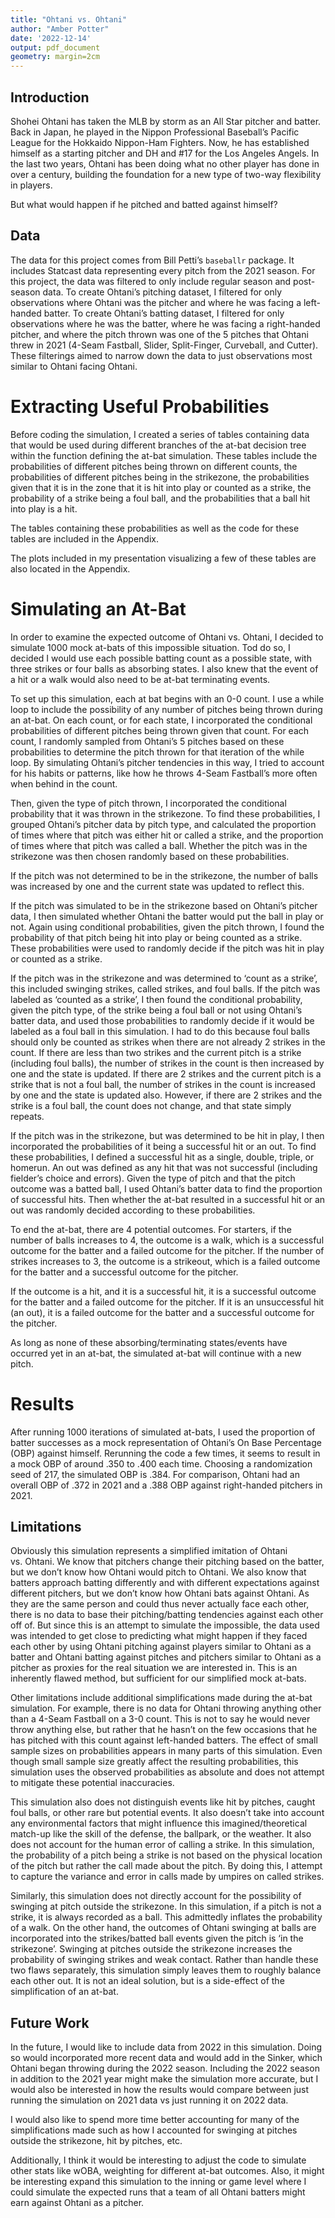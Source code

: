 ```yaml
---
title: "Ohtani vs. Ohtani"
author: "Amber Potter"
date: '2022-12-14'
output: pdf_document
geometry: margin=2cm
---
```


## Introduction

Shohei Ohtani has taken the MLB by storm as an All Star pitcher and batter. Back in Japan, he played in the Nippon Professional Baseball's Pacific League for the Hokkaido Nippon-Ham Fighters. Now, he has established himself as a starting pitcher and DH and #17 for the Los Angeles Angels. In the last two years, Ohtani has been doing what no other player has done in over a century, building the foundation for a new type of two-way flexibility in players.

But what would happen if he pitched and batted against himself?

## Data

The data for this project comes from Bill Petti's `baseballr` package. It includes Statcast data representing every pitch from the 2021 season. For this project, the data was filtered to only include regular season and post-season data. To create Ohtani's pitching dataset, I filtered for only observations where Ohtani was the pitcher and where he was facing a left-handed batter. To create Ohtani's batting dataset, I filtered for only observations where he was the batter, where he was facing a right-handed pitcher, and where the pitch thrown was one of the 5 pitches that Ohtani threw in 2021 (4-Seam Fastball, Slider, Split-Finger, Curveball, and Cutter). These filterings aimed to narrow down the data to just observations most similar to Ohtani facing Ohtani.

# Extracting Useful Probabilities

Before coding the simulation, I created a series of tables containing data that would be used during different branches of the at-bat decision tree within the function defining the at-bat simulation. These tables include the probabilities of different pitches being thrown on different counts, the probabilities of different pitches being in the strikezone, the probabilities given that it is in the zone that it is hit into play or counted as a strike, the probability of a strike being a foul ball, and the probabilities that a ball hit into play is a hit.

The tables containing these probabilities as well as the code for these tables are included in the Appendix. 

The plots included in my presentation visualizing a few of these tables are also located in the Appendix.

# Simulating an At-Bat

In order to examine the expected outcome of Ohtani vs. Ohtani, I decided to simulate 1000 mock at-bats of this impossible situation. Tod do so, I decided I would use each possible batting count as a possible state, with three strikes or four balls as absorbing states. I also knew that the event of a hit or a walk would also need to be at-bat terminating events.

To set up this simulation, each at bat begins with an 0-0 count. I use a while loop to include the possibility of any number of pitches being thrown during an at-bat. On each count, or for each state, I incorporated the conditional probabilities of different pitches being thrown given that count. For each count, I randomly sampled from Ohtani's 5 pitches based on these probabilities to determine the pitch thrown for that iteration of the while loop. By simulating Ohtani's pitcher tendencies in this way, I tried to account for his habits or patterns, like how he throws 4-Seam Fastball's more often when behind in the count.

Then, given the type of pitch thrown, I incorporated the conditional probability that it was thrown in the strikezone. To find these probabilities, I grouped Ohtani's pitcher data by pitch type, and calculated the proportion of times where that pitch was either hit or called a strike, and the proportion of times where that pitch was called a ball. Whether the pitch was in the strikezone was then chosen randomly based on these probabilities.

If the pitch was not determined to be in the strikezone, the number of balls was increased by one and the current state was updated to reflect this. 

If the pitch was simulated to be in the strikezone based on Ohtani's pitcher data, I then simulated whether Ohtani the batter would put the ball in play or not. Again using conditional probabilities, given the pitch thrown, I found the probability of that pitch being hit into play or being counted as a strike. These probabilities were used to randomly decide if the pitch was hit in play or counted as a strike. 

If the pitch was in the strikezone and was determined to 'count as a strike', this included swinging strikes, called strikes, and foul balls. If the pitch was labeled as 'counted as a strike', I then found the conditional probability, given the pitch type, of the strike being a foul ball or not using Ohtani's batter data, and used those probabilities to randomly decide if it would be labeled as a foul ball in this simulation. I had to do this because foul balls should only be counted as strikes when there are not already 2 strikes in the count. If there are less than two strikes and the current pitch is a strike (including foul balls), the number of strikes in the count is then increased by one and the state is updated. If there are 2 strikes and the current pitch is a strike that is not a foul ball, the number of strikes in the count is increased by one and the state is updated also. However, if there are 2 strikes and the strike is a foul ball, the count does not change, and that state simply repeats.

If the pitch was in the strikezone, but was determined to be hit in play, I then incorporated the probabilities of it being a successful hit or an out. To find these probabilities, I defined a successful hit as a single, double, triple, or homerun. An out was defined as any hit that was not successful (including fielder's choice and errors). Given the type of pitch and that the pitch outcome was a batted ball, I used Ohtani's batter data to find the proportion of successful hits. Then whether the at-bat resulted in a successful hit or an out was randomly decided according to these probabilities.

To end the at-bat, there are 4 potential outcomes. For starters, if the number of balls increases to 4, the outcome is a walk, which is a successful outcome for the batter and a failed outcome for the pitcher. If the number of strikes increases to 3, the outcome is a strikeout, which is a failed outcome for the batter and a successful outcome for the pitcher.

If the outcome is a hit, and it is a successful hit, it is a successful outcome for the batter and a failed outcome for the pitcher. If it is an unsuccessful hit (an out), it is a failed outcome for the batter and a successful outcome for the pitcher.

As long as none of these absorbing/terminating states/events have occurred yet in an at-bat, the simulated at-bat will continue with a new pitch.

# Results

After running 1000 iterations of simulated at-bats, I used the proportion of batter successes as a mock representation of Ohtani's On Base Percentage (OBP) against himself. Rerunning the code a few times, it seems to result in a mock OBP of around .350 to .400 each time. Choosing a randomization seed of 217, the simulated OBP is .384. For comparison, Ohtani had an overall OBP of .372 in 2021 and a .388 OBP against right-handed pitchers in 2021.

## Limitations

Obviously this simulation represents a simplified imitation of Ohtani vs. Ohtani. We know that pitchers change their pitching based on the batter, but we don't know how Ohtani would pitch to Ohtani. We also know that batters approach batting differently and with different expectations against different pitchers, but we don't know how Ohtani bats against Ohtani. As they are the same person and could thus never actually face each other, there is no data to base their pitching/batting tendencies against each other off of. But since this is an attempt to simulate the impossible, the data used was intended to get close to predicting what might happen if they faced each other by using Ohtani pitching against players similar to Ohtani as a batter and Ohtani batting against pitches and pitchers similar to Ohtani as a pitcher as proxies for the real situation we are interested in. This is an inherently flawed method, but sufficient for our simplified mock at-bats.

Other limitations include additional simplifications made during the at-bat simulation. For example, there is no data for Ohtani throwing anything other than a 4-Seam Fastball on a 3-0 count. This is not to say he would never throw anything else, but rather that he hasn't on the few occasions that he has pitched with this count against left-handed batters. The effect of small sample sizes on probabilities appears in many parts of this simulation. Even though small sample size greatly affect the resulting probabilities, this simulation uses the observed probabilities as absolute and does not attempt to mitigate these potential inaccuracies. 

This simulation also does not distinguish events like hit by pitches, caught foul balls, or other rare but potential events. It also doesn't take into account any environmental factors that might influence this imagined/theoretical match-up like the skill of the defense, the ballpark, or the weather. It also does not account for the human error of calling a strike. In this simulation, the probability of a pitch being a strike is not based on the physical location of the pitch but rather the call made about the pitch. By doing this, I attempt to capture the variance and error in calls made by umpires on called strikes.

Similarly, this simulation does not directly account for the possibility of swinging at pitch outside the strikezone. In this simulation, if a pitch is not a strike, it is always recorded as a ball. This admittedly inflates the probability of a walk. On the other hand, the outcomes of Ohtani swinging at balls are incorporated into the strikes/batted ball events given the pitch is 'in the strikezone'. Swinging at pitches outside the strikezone increases the probability of swinging strikes and weak contact. Rather than handle these two flaws separately, this simulation simply leaves them to roughly balance each other out. It is not an ideal solution, but is a side-effect of the simplification of an at-bat.


## Future Work

In the future, I would like to include data from 2022 in this simulation. Doing so would incorporated more recent data and would add in the Sinker, which Ohtani began throwing during the 2022 season. Including the 2022 season in addition to the 2021 year might make the simulation more accurate, but I would also be interested in how the results would compare between just running the simulation on 2021 data vs just running it on 2022 data.

I would also like to spend more time better accounting for many of the simplifications made such as how I accounted for swinging at pitches outside the strikezone, hit by pitches, etc.

Additionally, I think it would be interesting to adjust the code to simulate other stats like wOBA, weighting for different at-bat outcomes. Also, it might be interesting expand this simulation to the inning or game level where I could simulate the expected runs that a team of all Ohtani batters might earn against Ohtani as a pitcher.
